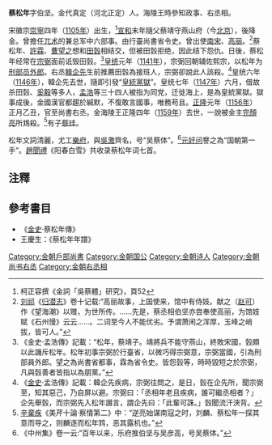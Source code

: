 '''蔡松年'''{{BD|1105年||1159年|}}字伯坚。金代真定（河北正定）人。海陵王時參知政事、右丞相。

宋徽宗[[崇寧|崇寧]]四年（[[1105年|1105年]]）出生，<ref>柯正容撰《金詞「吳蔡體」研究》，頁52</ref>[[宣和_(北宋)|宣和]]末年隨父蔡靖守燕山府（今[[北京|北京]]），後降金。曾擔任[[兀术|兀术]]的兼总军中六部事。由行臺尚書省令史。曾出使[[南宋|南宋]]、[[高丽|高丽]]。<ref>[[刘祁|刘祁]]《[[归潜志|归潜志]]》卷十记载:“高丽故事，上国使来，馆中有侍妓。献之（[[赵可|赵可]]）作《望海潮》以赠，为世所传。……先是，蔡丞相伯坚亦尝奉使高丽，为馆妓赋《石州慢》云云……。二词至今人不能优劣。予谓萧闲之浑厚，玉峰之峭拔，皆可人。”</ref>蔡松年、[[許霖|許霖]]、[[曹望之|曹望之]]想和[[田瑴|田瑴]]相结交，但被田瑴拒绝，因此结下怨仇。日後，蔡松年经常在[[宗弼|宗弼]]面前诋毁田瑴。<ref>《金史‧孟浩傳》記載：“松年，蔡靖子。靖將兵不能守燕山，終敗宋國，瑴頗以此譏斥松年。松年初事宗弼於行臺省，以微巧得宗弼意，宗弼當國，引為刑部員外郎。望之為尚書省都事，霖為省令史。皆怨瑴等，時時毀短之於宗弼，凡與瑴善者皆指以為朋黨。”</ref>[[皇统|皇统]]元年（[[1141年|1141年]]），宗弼回朝辅佐熙宗，以松年为[[刑部|刑部]][[员外郎|员外郎]]。右丞[[韓企先|韓企先]]生前推薦田瑴為接班人，宗弼卻說此人該殺。<ref>《[[金史|金史]]‧孟浩傳》記載：韓企先疾病，宗弼往問之，是日，瑴在企先所，聞宗弼至，知其惡己，乃自屏以避。宗弼曰：「丞相年老且疾病，誰可繼丞相者？」企先舉瑴，而宗弼先入松年譖言，謂企先曰：「此輩可誅。」瑴聞流汗浹背。</ref>皇统六年（[[1146年|1146年]]），韓企先去世，隨即引發“[[皇統黨獄|皇統黨獄]]”。皇统七年（[[1147年|1147年]]）六月，借故杀田瑴、[[奚毅|奚毅]]等多人，[[孟浩|孟浩]]等三十四人被指为同党，迁徙海上，是為皇統黨獄。獄事成後，金國漢官都趨於緘默，不復敢言國事，唯務苟且。[[正隆|正隆]]元年（[[1156年|1156年]]）正月乙丑，官至尚書右丞。金海陵王正隆四年（[[1159年|1159年]]）去世，一說被金主[[完顏亮|完顏亮]]所鴆殺。<ref>[[辛棄疾|辛棄疾]]《美芹十論·察情第二》中：“逆亮始谋南寇之时，刘麟、蔡松年一探其意而导之，则麟逐而松年鸩，恶其露机也。”</ref>有子[[蔡珪|蔡珪]]。

松年文詞清麗，尤工[[樂府|樂府]]，與[[吳激|吳激]]齊名，号“吴蔡体”。<ref>《中州集》卷一云:“百年以来，乐府推伯坚与吴彦高，号吴蔡体。”</ref>[[元好问|元好问]]譽之為“国朝第一手”。[[趙聞禮|趙聞禮]]《阳春白雪》共收录蔡松年词七首。

==注釋==
{{reflist|2}}
==參考書目==
*《[[金史|金史]]·蔡松年傳》
*王慶生：《蔡松年年譜》
[[Category:金朝戶部尚書|Category:金朝戶部尚書]]
[[Category:金朝国公|Category:金朝国公]]
[[Category:金朝诗人|Category:金朝诗人]]
[[Category:金朝尚书右丞|Category:金朝尚书右丞]]
[[Category:金朝右丞相|Category:金朝右丞相]]